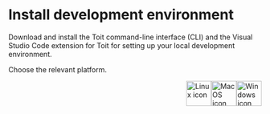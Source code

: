 
# Install development environment

Download and install the Toit command-line interface (CLI) and the Visual Studio Code extension for Toit for setting up your local development environment.

Choose the relevant platform.

<Boxes>

<Box to="./windows" title="Toit for Windows">

<img src={WindowsIcon} alt="Windows icon" width="50" height="50" style="float:right" />

</Box>

<Box to="./macos" title="Toit for macOS">

<img src={MacOSIcon} alt="MacOS icon" width="50" height="50" style="float:right" />

</Box>

<Box to="./linux" title="Toit for Linux">

<img src={LinuxIcon} alt="Linux icon" width="50" height="50" style="float:right" />

</Box>

</Boxes>
